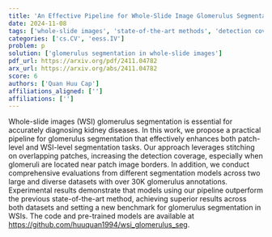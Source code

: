 ```yaml
---
title: 'An Effective Pipeline for Whole-Slide Image Glomerulus Segmentation'
date: 2024-11-08
tags: ['whole-slide images', 'state-of-the-art methods', 'detection coverage', 'kidney diseases', 'datasets', 'segmentation models', 'glomerulus segmentation']
categories: ['cs.CV', 'eess.IV']
problem: p
solution: ['glomerulus segmentation in whole-slide images']
pdf_url: https://arxiv.org/pdf/2411.04782
arx_url: https://arxiv.org/abs/2411.04782
score: 6
authors: ['Quan Huu Cap']
affiliations_aligned: ['']
affiliations: ['']
---
```



Whole-slide images (WSI) glomerulus segmentation is essential for accurately diagnosing kidney diseases. In this work, we propose a practical pipeline for glomerulus segmentation that effectively enhances both patch-level and WSI-level segmentation tasks. Our approach leverages stitching on overlapping patches, increasing the detection coverage, especially when glomeruli are located near patch image borders. In addition, we conduct comprehensive evaluations from different segmentation models across two large and diverse datasets with over 30K glomerulus annotations. Experimental results demonstrate that models using our pipeline outperform the previous state-of-the-art method, achieving superior results across both datasets and setting a new benchmark for glomerulus segmentation in WSIs. The code and pre-trained models are available at https://github.com/huuquan1994/wsi_glomerulus_seg.